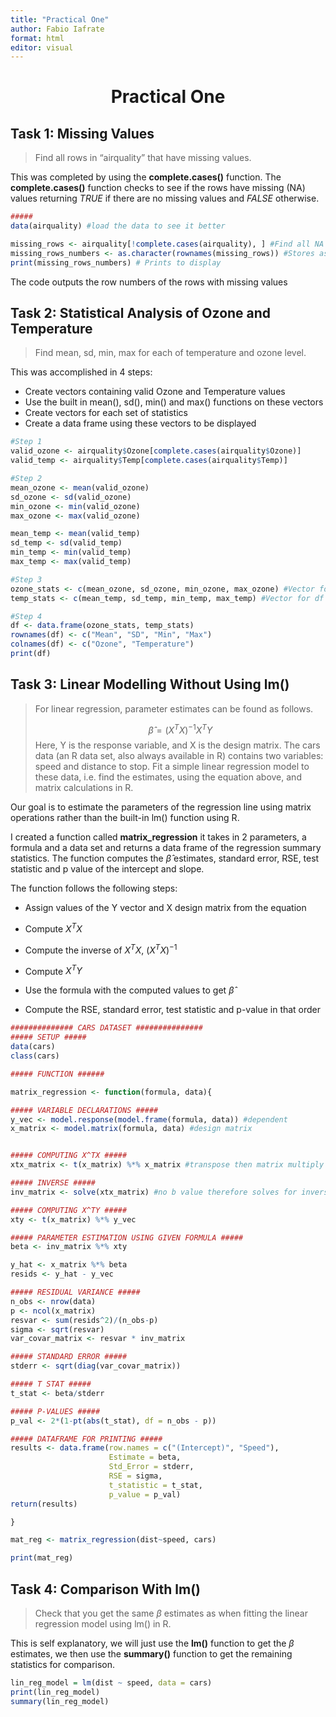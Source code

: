 ```yaml
---
title: "Practical One"
author: Fabio Iafrate
format: html
editor: visual
---
```


# Practical One {style="text-align: center"}

## Task 1: Missing Values

> Find all rows in “airquality” that have missing values.

This was completed by using the **complete.cases()** function. The **complete.cases()** function checks to see if the rows have missing (NA) values returning *TRUE* if there are no missing values and *FALSE* otherwise.

```r
#####
data(airquality) #load the data to see it better

missing_rows <- airquality[!complete.cases(airquality), ] #Find all NA rows
missing_rows_numbers <- as.character(rownames(missing_rows)) #Stores as numbers 
print(missing_rows_numbers) # Prints to display 

```

The code outputs the row numbers of the rows with missing values

## Task 2: Statistical Analysis of Ozone and Temperature

> Find mean, sd, min, max for each of temperature and ozone level.

This was accomplished in 4 steps:

-   Create vectors containing valid Ozone and Temperature values
-   Use the built in mean(), sd(), min() and max() functions on these vectors
-   Create vectors for each set of statistics
-   Create a data frame using these vectors to be displayed

```r
#Step 1
valid_ozone <- airquality$Ozone[complete.cases(airquality$Ozone)]
valid_temp <- airquality$Temp[complete.cases(airquality$Temp)]

#Step 2
mean_ozone <- mean(valid_ozone)
sd_ozone <- sd(valid_ozone)
min_ozone <- min(valid_ozone)
max_ozone <- max(valid_ozone)

mean_temp <- mean(valid_temp)
sd_temp <- sd(valid_temp)
min_temp <- min(valid_temp)
max_temp <- max(valid_temp)

#Step 3
ozone_stats <- c(mean_ozone, sd_ozone, min_ozone, max_ozone) #Vector for df
temp_stats <- c(mean_temp, sd_temp, min_temp, max_temp) #Vector for df

#Step 4
df <- data.frame(ozone_stats, temp_stats)
rownames(df) <- c("Mean", "SD", "Min", "Max")
colnames(df) <- c("Ozone", "Temperature")
print(df)
```

## Task 3: Linear Modelling Without Using lm()

> For linear regression, parameter estimates can be found as follows.
>
> $$
> \hat{\beta} = (X^TX)^{-1}X^TY
> $$Here, Y is the response variable, and X is the design matrix. The cars data (an R data set, also always available in R) contains two variables: speed and distance to stop. Fit a simple linear regression model to these data, i.e. find the estimates, using the equation above, and matrix calculations in R.

Our goal is to estimate the parameters of the regression line using matrix operations rather than the built-in lm() function using R.

I created a function called **matrix_regression** it takes in 2 parameters, a formula and a data set and returns a data frame of the regression summary statistics. The function computes the $\hat{\beta}$ estimates, standard error, RSE, test statistic and p value of the intercept and slope.

The function follows the following steps:

-   Assign values of the Y vector and X design matrix from the equation

-   Compute $X^TX$

-   Compute the inverse of $X^TX$, $(X^TX)^{-1}$

-   Compute $X^TY$

-   Use the formula with the computed values to get $\hat{\beta}$

-   Compute the RSE, standard error, test statistic and p-value in that order

```r

############## CARS DATASET ###############
##### SETUP #####
data(cars)
class(cars)

##### FUNCTION ######

matrix_regression <- function(formula, data){

##### VARIABLE DECLARATIONS #####
y_vec <- model.response(model.frame(formula, data)) #dependent
x_matrix <- model.matrix(formula, data) #design matrix


##### COMPUTING X^TX #####
xtx_matrix <- t(x_matrix) %*% x_matrix #transpose then matrix multiply

##### INVERSE #####
inv_matrix <- solve(xtx_matrix) #no b value therefore solves for inverse

##### COMPUTING X^TY #####
xty <- t(x_matrix) %*% y_vec

##### PARAMETER ESTIMATION USING GIVEN FORMULA #####
beta <- inv_matrix %*% xty

y_hat <- x_matrix %*% beta
resids <- y_hat - y_vec

##### RESIDUAL VARIANCE #####
n_obs <- nrow(data)
p <- ncol(x_matrix)
resvar <- sum(resids^2)/(n_obs-p)
sigma <- sqrt(resvar)
var_covar_matrix <- resvar * inv_matrix

##### STANDARD ERROR #####
stderr <- sqrt(diag(var_covar_matrix))

##### T STAT #####
t_stat <- beta/stderr

##### P-VALUES #####
p_val <- 2*(1-pt(abs(t_stat), df = n_obs - p))

##### DATAFRAME FOR PRINTING #####
results <- data.frame(row.names = c("(Intercept)", "Speed"), 
                      Estimate = beta, 
                      Std_Error = stderr,
                      RSE = sigma,
                      t_statistic = t_stat, 
                      p_value = p_val)
return(results)

}

mat_reg <- matrix_regression(dist~speed, cars)

print(mat_reg)
```

## Task 4: Comparison With lm()

> Check that you get the same $\beta$ estimates as when fitting the linear regression model using lm() in R.

This is self explanatory, we will just use the **lm()** function to get the $\beta$ estimates, we then use the **summary()** function to get the remaining statistics for comparison.

```R
lin_reg_model = lm(dist ~ speed, data = cars)
print(lin_reg_model)
summary(lin_reg_model)

```


